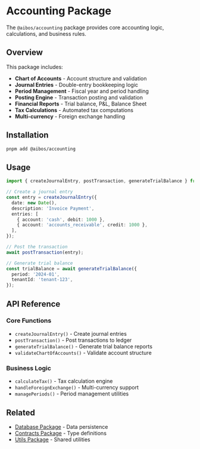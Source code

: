 # Accounting Package

The `@aibos/accounting` package provides core accounting logic, calculations, and business rules.

## Overview

This package includes:

- **Chart of Accounts** - Account structure and validation
- **Journal Entries** - Double-entry bookkeeping logic
- **Period Management** - Fiscal year and period handling
- **Posting Engine** - Transaction posting and validation
- **Financial Reports** - Trial balance, P&L, Balance Sheet
- **Tax Calculations** - Automated tax computations
- **Multi-currency** - Foreign exchange handling

## Installation

```bash
pnpm add @aibos/accounting
```

## Usage

```typescript
import { createJournalEntry, postTransaction, generateTrialBalance } from '@aibos/accounting';

// Create a journal entry
const entry = createJournalEntry({
  date: new Date(),
  description: 'Invoice Payment',
  entries: [
    { account: 'cash', debit: 1000 },
    { account: 'accounts_receivable', credit: 1000 },
  ],
});

// Post the transaction
await postTransaction(entry);

// Generate trial balance
const trialBalance = await generateTrialBalance({
  period: '2024-01',
  tenantId: 'tenant-123',
});
```

## API Reference

### Core Functions

- `createJournalEntry()` - Create journal entries
- `postTransaction()` - Post transactions to ledger
- `generateTrialBalance()` - Generate trial balance reports
- `validateChartOfAccounts()` - Validate account structure

### Business Logic

- `calculateTax()` - Tax calculation engine
- `handleForeignExchange()` - Multi-currency support
- `managePeriods()` - Period management utilities

## Related

- [Database Package](/packages/db) - Data persistence
- [Contracts Package](/packages/contracts) - Type definitions
- [Utils Package](/packages/utils) - Shared utilities
